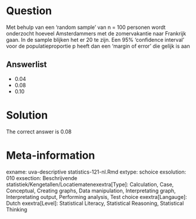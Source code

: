 Question
========

Met behulp van een 'random sample' van n = 100 personen wordt onderzocht hoeveel Amsterdammers met de zomervakantie naar Frankrijk gaan. In de sample blijken het er 20 te zijn. Een 95% 'confidence interval' voor de populatieproportie p heeft dan een 'margin of error' die gelijk is aan 

Answerlist
----------
* 0.04
* 0.08
* 0.10

Solution
========

The correct answer is  0.08 

Meta-information
================
exname: uva-descriptive statistics-121-nl.Rmd 
extype: schoice 
exsolution: 010 
exsection: Beschrijvende statistiek/Kengetallen/Locatiematenexextra[Type]: Calculation, Case, Conceptual, Creating graphs, Data manipulation, Interpretating graph, Interpretating output, Performing analysis, Test choice 
exextra[Langauge]: Dutch 
exextra[Level]: Statistical Literacy, Statistical Reasoning, Statistical Thinking 
